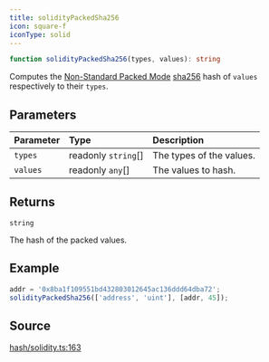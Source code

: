 ```yaml
---
title: solidityPackedSha256
icon: square-f
iconType: solid
---
```


```ts
function solidityPackedSha256(types, values): string
```

Computes the [Non-Standard Packed
Mode](https://docs.soliditylang.org/en/v0.8.14/abi-spec.html#non-standard-packed-mode) [sha256](../functions/sha256)
hash of `values` respectively to their `types`.

## Parameters

| Parameter | Type | Description |
| :------ | :------ | :------ |
| `types` | readonly `string`[] | The types of the values. |
| `values` | readonly `any`[] | The values to hash. |

## Returns

`string`

The hash of the packed values.

## Example

```ts
addr = '0x8ba1f109551bd432803012645ac136ddd64dba72';
solidityPackedSha256(['address', 'uint'], [addr, 45]);
```

## Source

[hash/solidity.ts:163](https://github.com/dominant-strategies/quais.js/blob/d79133d03d4e2f5f449e58c11b76623b0c041d22/src/hash/solidity.ts#L163)
